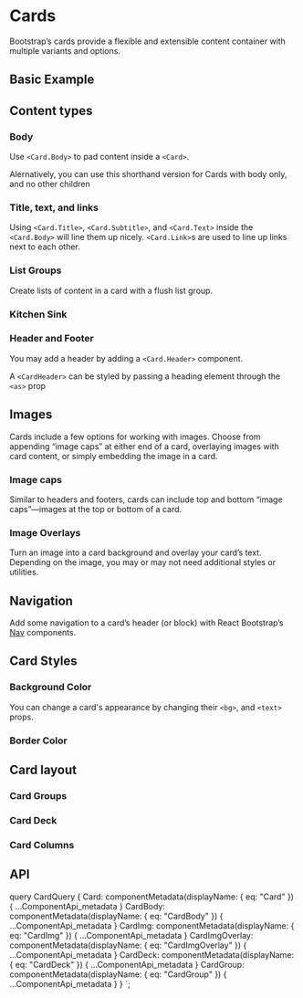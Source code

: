 

# Cards

<p className="lead">
  Bootstrap’s cards provide a flexible and extensible content container
  with multiple variants and options.
</p>

## Basic Example

<ReactPlayground codeText={CardBasic} />

## Content types

### Body

Use `<Card.Body>` to pad content inside a `<Card>`.

<ReactPlayground codeText={CardBodyOnly} />

Alernatively, you can use this shorthand version for Cards with body
only, and no other children

<ReactPlayground codeText={CardBodyShorthand} />

### Title, text, and links

Using `<Card.Title>`, `<Card.Subtitle>`, and
`<Card.Text>` inside the `<Card.Body>` will line them up nicely.
`<Card.Link>`s are used to line up links next to each other.

<ReactPlayground codeText={CardText} />

### List Groups

Create lists of content in a card with a flush list group.

<ReactPlayground codeText={CardListGroups} />
<ReactPlayground codeText={CardListGroupWithHeader} />

### Kitchen Sink

<ReactPlayground codeText={CardKitchenSink} />

### Header and Footer

You may add a header by adding a `<Card.Header>` component.

<ReactPlayground codeText={CardWithHeader} />

A `<CardHeader>` can be styled by passing a heading element
through the `<as>` prop

<ReactPlayground codeText={CardWithHeaderStyled} />
<ReactPlayground codeText={CardWithHeaderAndQuote} />
<ReactPlayground codeText={CardHeaderAndFooter} />

## Images

Cards include a few options for working with images. Choose from
appending “image caps” at either end of a card, overlaying images with
card content, or simply embedding the image in a card.

### Image caps

Similar to headers and footers, cards can include top and bottom “image
caps”—images at the top or bottom of a card.

<ReactPlayground codeText={CardImageAndText} />

### Image Overlays

Turn an image into a card background and overlay your card’s text.
Depending on the image, you may or may not need additional styles or
utilities.

<ReactPlayground codeText={CardImgOverlay} />

## Navigation

Add some navigation to a card’s header (or block) with React Bootstrap’s
[Nav](../navs) components.

<ReactPlayground codeText={CardNavTabs} />
<ReactPlayground codeText={CardNavPills} />

## Card Styles

### Background Color

You can change a card's appearance by changing their `<bg>`, and `<text>` props.

<ReactPlayground codeText={CardBgColor} />

### Border Color

<ReactPlayground codeText={CardBorder} />

## Card layout

### Card Groups

<ReactPlayground codeText={CardGroup} />

### Card Deck

<ReactPlayground codeText={CardDeck} />

### Card Columns

<ReactPlayground codeText={CardColumns} />

## API

<ComponentApi metadata={props.data.Card} />
<ComponentApi metadata={props.data.CardBody} exportedBy={props.data.Card} />
<ComponentApi metadata={props.data.CardImg} exportedBy={props.data.Card} />
<ComponentApi metadata={props.data.CardImgOverlay} exportedBy={props.data.Card} />

<ComponentApi metadata={props.data.CardDeck} />
<ComponentApi metadata={props.data.CardGroup} />


  query CardQuery {
    Card: componentMetadata(displayName: { eq: "Card" }) {
      ...ComponentApi_metadata
    }
    CardBody: componentMetadata(displayName: { eq: "CardBody" }) {
      ...ComponentApi_metadata
    }
    CardImg: componentMetadata(displayName: { eq: "CardImg" }) {
      ...ComponentApi_metadata
    }
    CardImgOverlay: componentMetadata(displayName: { eq: "CardImgOverlay" }) {
      ...ComponentApi_metadata
    }
    CardDeck: componentMetadata(displayName: { eq: "CardDeck" }) {
      ...ComponentApi_metadata
    }
    CardGroup: componentMetadata(displayName: { eq: "CardGroup" }) {
      ...ComponentApi_metadata
    }
  }
`;
